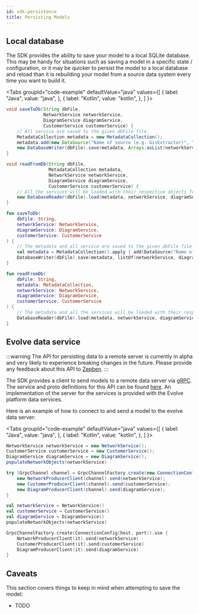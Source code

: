 ```yaml
---
id: sdk-persistence
title: Persisting Models
---
```



## Local database

The SDK provides the ability to save your model to a local SQLite database. This may be handy for situations such as saving a 
model in a specific state / configuration, or it may be quicker to persist the model to a local database and reload than
it is rebuilding your model from a source data system every time you want to build it.

<Tabs
    groupId="code-example"
    defaultValue="java"
    values={[
        { label: "Java", value: "java", },
        { label: "Kotlin", value: "kotlin", },
    ]
}>
<TabItem value="java">

```java
void saveToDb(String dbFile,
              NetworkService networkService,
              DiagramService diagramService,
              CustomerService customerService) {
    // All service are saved to the given dbFile file
    MetadataCollection metadata = new MetadataCollection();
    metadata.add(new DataSource("Name of source (e.g. GisExtractor)", "0.1", Instant.now()));
    new DatabaseWriter(dbFile).save(metadata, Arrays.asList(networkService, diagramService, customerService));
}

void readFromDb(String dbFile,
                MetadataCollection metadata,
                NetworkService networkService,
                DiagramService diagramService,
                CustomerService customerService) {
    // All the services will be loaded with their respective objects from dbFile
    new DatabaseReader(dbFile).load(metadata, networkService, diagramService, customerService)
}
```

</TabItem>
<TabItem  value="kotlin">

```kotlin
fun saveToDb(
    dbFile: String,
    networkService: NetworkService,
    diagramService: DiagramService,
    customerService: CustomerService
) {
    // The metadata and all service are saved to the given dbFile file
    val metadata = MetadataCollection().apply { add(DataSource("Name of source (e.g. GisExtractor)", version = "0.1")) }
    DatabaseWriter(dbFile).save(metadata, listOf(networkService, diagramService, customerService))
}

fun readFromDb(
    dbFile: String,
    metadata: MetadataCollection,
    networkService: NetworkService,
    diagramService: DiagramService,
    customerService: CustomerService
) {
    // The metadata and all the services will be loaded with their respective objects from dbFile
    DatabaseReader(dbFile).load(metadata, networkService, diagramService, customerService)
}
```

</TabItem>
</Tabs>

## Evolve data service

:::warning
The API for persisting data to a remote server is currently in alpha and very likely to experience breaking changes 
in the future. Please provide any feedback about this API to [Zepben](https://www.zepben.com).
:::

The SDK provides a client to send models to a remote data server via [gRPC](https://grpc.io/). The service and proto 
definitions for this API can be found [here](https://github.com/zepben/evolve-grpc). An implementation of the server for 
the services is provided with the Evolve platform data services.

Here is an example of how to connect to and send a model to the evolve data server:

<Tabs
    groupId="code-example"
    defaultValue="java"
    values={[
        { label: "Java", value: "java", },
        { label: "Kotlin", value: "kotlin", },
    ]
}>
<TabItem value="java">

```java
NetworkService networkService = new NetworkService();
CustomerService customerService = new CustomerService();
DiagramService diagramService = new DiagramService();
populateNetworkObjects(networkService)

try (GrpcChannel channel = GrpcChannelFactory.create(new ConnectionConfig(host, port))) {
    new NetworkProducerClient(channel).send(networkService);
    new CustomerProducerClient(channel).send(customerService);
    new DiagramProducerClient(channel).send(diagramService);
}
```

</TabItem>
<TabItem  value="kotlin">

```kotlin
val networkService = NetworkService()
val customerService = CustomerService()
val diagramService = DiagramService()
populateNetworkObjects(networkService)

GrpcChannelFactory.create(ConnectionConfig(host, port)).use {
    NetworkProducerClient(it).send(networkService)
    CustomerProducerClient(it).send(customerService)
    DiagramProducerClient(it).send(diagramService)
}
```

</TabItem>
</Tabs>

## Caveats

This section covers things to keep in mind when attempting to save the model:

- TODO
